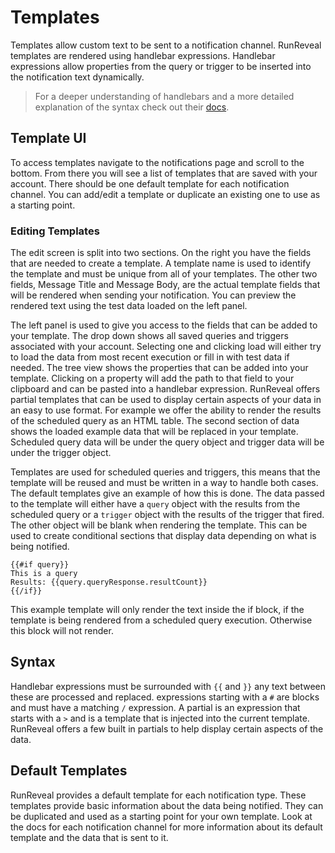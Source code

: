 # Templates

Templates allow custom text to be sent to a notification channel. RunReveal templates are rendered using handlebar expressions. Handlebar expressions allow properties from the query or trigger to be inserted into the notification text dynamically.

>For a deeper understanding of handlebars and a more detailed explanation of the syntax check out their [docs](https://handlebarsjs.com/guide/).

## Template UI

To access templates navigate to the notifications page and scroll to the bottom. From there you will see a list of templates that are saved with your account. There should be one default template for each notification channel. You can add/edit a template or duplicate an existing one to use as a starting point.

### Editing Templates

The edit screen is split into two sections. On the right you have the fields that are needed to create a template. A template name is used to identify the template and must be unique from all of your templates. The other two fields, Message Title and Message Body, are the actual template fields that will be rendered when sending your notification. You can preview the rendered text using the test data loaded on the left panel.

The left panel is used to give you access to the fields that can be added to your template. The drop down shows all saved queries and triggers associated with your account. Selecting one and clicking load will either try to load the data from most recent execution or fill in with test data if needed. The tree view shows the properties that can be added into your template. Clicking on a property will add the path to that field to your clipboard and can be pasted into a handlebar expression. RunReveal offers partial templates that can be used to display certain aspects of your data in an easy to use format. For example we offer the ability to render the results of the scheduled query as an HTML table. The second section of data shows the loaded example data that will be replaced in your template. Scheduled query data will be under the query object and trigger data will be under the trigger object.&#x20;

Templates are used for scheduled queries and triggers, this means that the template will be reused and must be written in a way to handle both cases. The default templates give an example of how this is done. The data passed to the template will either have a `query` object with the results from the scheduled query or a `trigger` object with the results of the trigger that fired. The other object will be blank when rendering the template. This can be used to create conditional sections that display data depending on what is being notified.

```
{{#if query}}
This is a query
Results: {{query.queryResponse.resultCount}}
{{/if}}
```

This example template will only render the text inside the if block, if the template is being rendered from a scheduled query execution. Otherwise this block will not render.

## Syntax

Handlebar expressions must be surrounded with `{{` and `}}` any text between these are processed and replaced. expressions starting with a `#` are blocks and must have a matching `/` expression.  A partial is an expression that starts with a `>` and is a template that is injected into the current template. RunReveal offers a few built in partials to help display certain aspects of the data.

## Default Templates

RunReveal provides a default template for each notification type. These templates provide basic information about the data being notified. They can be duplicated and used as a starting point for your own template. Look at the docs for each notification channel for more information about its default template and the data that is sent to it.
